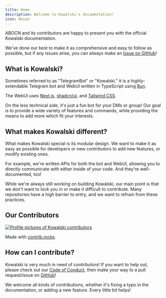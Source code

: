 ```yaml
---
title: Home
description: Welcome to Kowalski's documentation!
icon: House
---
```


ABOCN and its contributors are happy to present you with the official Kowalski documentation.

We've done our best to make it as comprehensive and easy to follow as possible, but if any issues arise, you can always make an [Issue on GitHub](https://github.com/abocn/TelegramBot/issues)!

## What is Kowalski?

<TechCards />

Sometimes referred to as "TelegramBot" or "Kowalski," it is a highly-extendable Telegram bot and WebUI written in TypeScript using [Bun](https://bun.sh).

The WebUI uses [Next.js](https://nextjs.org), [shadcn/ui](https://ui.shadcn.com), and [Tailwind CSS](https://tailwindcss.com).

On the less technical side, it's just a fun bot for your DMs or group! Our goal is to provide a wide variety of features and commands, while providing the means to add more which fit your interests.

## What makes Kowalski different?

What makes Kowalski special is its modular design. We want to make it as easy as possible for developers or new contributors to add new features, or modify existing ones.

For example, we're written APIs for both the bot and WebUI, allowing you to directly communicate with either inside of your code. And they're well-documented, too!

While we're always still working on building Kowalski, our main point is that we don't want to lock you in or make it difficult to contribute. Many repositories have a high barrier to entry, and we want to refrain from these practices.

## Our Contributors

<a href="https://github.com/abocn/TelegramBot/graphs/contributors">
    <img src="https://contrib.rocks/image?repo=abocn/TelegramBot" alt="Profile pictures of Kowalski contributors" />
</a>

Made with [contrib.rocks](https://contrib.rocks).

## How can I contribute?

Kowalski is very much in need of contributors! If you want to help out, please check out our [Code of Conduct](https://github.com/abocn/TelegramBot/blob/main/CODE_OF_CONDUCT.md), then make your way to a pull request/issue on [GitHub](https://github.com/abocn/TelegramBot)!

We welcome all kinds of contributions, whether it's fixing a typo in the documentation, or adding a new feature. Every little bit helps!
